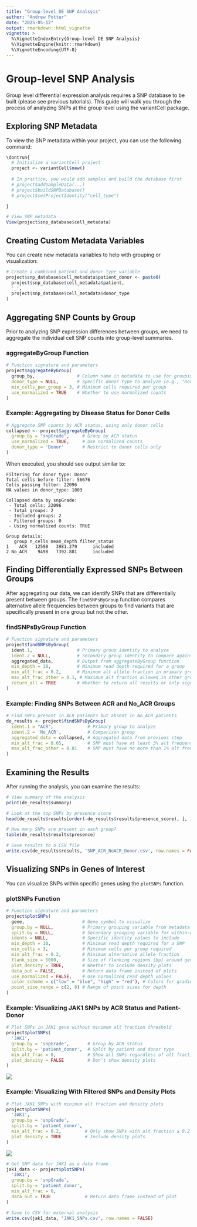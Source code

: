 ```yaml
---
title: "Group-level DE SNP Analsyis"
author: "Andrew Potter"
date: "2025-05-12"
output: rmarkdown::html_vignette
vignette: >
  %\VignetteIndexEntry{Group-level DE SNP Analysis}
  %\VignetteEngine{knitr::rmarkdown}
  %\VignetteEncoding{UTF-8}
---
```


# Group-level SNP Analysis

Group level differential expression analysis requires a SNP database to be built (please see previous tutorials). This guide will walk you through the process of analyzing SNPs at the group level using the variantCell package.

## Exploring SNP Metadata

To view the SNP metadata within your project, you can use the following command:

```r
\dontrun{
  # Initialize a variantCell project
  project <- variantCell$new()
  
  # In practice, you would add samples and build the database first
  # project$addSampleData(...)
  # project$buildSNPDatabase()
  # project$setProjectIdentity("cell_type")

}
```


```r

# View SNP metadata
View(project$snp_database$cell_metadata)
```

## Creating Custom Metadata Variables

You can create new metadata variables to help with grouping or visualization:

```r
# Create a combined patient and donor type variable
project$snp_database$cell_metadata$patient_donor <- paste0(
  project$snp_database$cell_metadata$patient, 
  '_', 
  project$snp_database$cell_metadata$donor_type
)
```

## Aggregating SNP Counts by Group

Prior to analyzing SNP expression differences between groups, we need to aggregate the individual cell SNP counts into group-level summaries.

### aggregateByGroup Function

```r
# Function signature and parameters
project$aggregateByGroup(
  group_by,                # Column name in metadata to use for grouping cells
  donor_type = NULL,       # Specific donor type to analyze (e.g., "Donor" or "Recipient")
  min_cells_per_group = 3, # Minimum cells required per group
  use_normalized = TRUE    # Whether to use normalized counts
)
```

### Example: Aggregating by Disease Status for Donor Cells

```r
# Aggregate SNP counts by ACR status, using only donor cells
collapsed <- project$aggregateByGroup(
  group_by = "snpGrade",     # Group by ACR status
  use_normalized = TRUE,     # Use normalized counts
  donor_type = 'Donor'       # Restrict to donor cells only
)
```

When executed, you should see output similar to:

```         
Filtering for donor type: Donor
Total cells before filter: 56676
Cells passing filter: 22096
NA values in donor_type: 1003

Collapsed data by snpGrade:
 - Total cells: 22096
 - Total groups: 2
 - Included groups: 2
 - Filtered groups: 0
 - Using normalized counts: TRUE

Group details:
   group n_cells mean_depth filter_status
1    ACR   12598   3981.279      included
2 No_ACR    9498   7392.881      included
```

## Finding Differentially Expressed SNPs Between Groups

After aggregating our data, we can identify SNPs that are differentially present between groups. The `findSNPsByGroup` function compares alternative allele frequencies between groups to find variants that are specifically present in one group but not the other.

### findSNPsByGroup Function

```r
# Function signature and parameters
project$findSNPsByGroup(
  ident.1,                 # Primary group identity to analyze
  ident.2 = NULL,          # Secondary group identity to compare against (NULL = all others)
  aggregated_data,         # Output from aggregateByGroup function
  min_depth = 10,          # Minimum read depth required for a group
  min_alt_frac = 0.2,      # Minimum alt allele fraction in primary group
  max_alt_frac_other = 0.1, # Maximum alt fraction allowed in other group
  return_all = TRUE        # Whether to return all results or only significant ones
)
```

### Example: Finding SNPs Between ACR and No_ACR Groups

```r
# Find SNPs present in ACR patients but absent in No_ACR patients
de_results <- project$findSNPsByGroup(
  ident.1 = "ACR",             # Primary group to analyze
  ident.2 = 'No_ACR',          # Comparison group
  aggregated_data = collapsed, # Aggregated data from previous step
  min_alt_frac = 0.05,         # SNP must have at least 5% alt frequency in ACR
  max_alt_frac_other = 0.01    # SNP must have no more than 1% alt frequency in No_ACR
)
```

## Examining the Results

After running the analysis, you can examine the results:

```r
# View summary of the analysis
print(de_results$summary)

# Look at the top SNPs by presence score
head(de_results$results[order(-de_results$results$presence_score), ], 10)

# How many SNPs are present in each group?
table(de_results$results$presence)

# Save results to a CSV file
write.csv(de_results$results, 'SNP_ACR_NoACR_Donor.csv', row.names = FALSE)
```

## Visualizing SNPs in Genes of Interest

You can visualize SNPs within specific genes using the `plotSNPs` function.

### plotSNPs Function

```r
# Function signature and parameters
project$plotSNPs(
  gene,                      # Gene symbol to visualize
  group.by = NULL,           # Primary grouping variable from metadata
  split.by = NULL,           # Secondary grouping variable for within-group comparisons
  idents = NULL,             # Specific identity values to include
  min_depth = 10,            # Minimum read depth required for a SNP
  min_cells = 3,             # Minimum cells per group required
  min_alt_frac = 0.2,        # Minimum alternative allele fraction
  flank_size = 5000,         # Size of flanking regions (bp) around gene
  plot_density = TRUE,       # Whether to include density plots
  data_out = FALSE,          # Return data frame instead of plots
  use_normalized = FALSE,    # Use normalized read depth values
  color_scheme = c("low" = "blue", "high" = "red"), # Colors for gradient
  point_size_range = c(2, 8) # Range of point sizes for depth
)
```

### Example: Visualizing JAK1 SNPs by ACR Status and Patient-Donor

```r
# Plot SNPs in JAK1 gene without minimum alt fraction threshold
project$plotSNPs(
  'JAK1',
  group.by = 'snpGrade',       # Group by ACR status
  split.by = 'patient_donor',  # Split by patient and donor type
  min_alt_frac = 0,            # Show all SNPs regardless of alt fraction
  plot_density = FALSE         # Don't show density plots
)
```

![](figs/SNP_plot_JAK1.png)

### Example: Visualizing With Filtered SNPs and Density Plots

```r
# Plot JAK1 SNPs with minimum alt fraction and density plots
project$plotSNPs(
  'JAK1',
  group.by = 'snpGrade',
  split.by = 'patient_donor',
  min_alt_frac = 0.2,         # Only show SNPs with alt fraction ≥ 0.2
  plot_density = TRUE         # Include density plots
)
```

![](figs/SNP_plot_JAK1_density.png)

```r
# Get SNP data for JAK1 as a data frame
jak1_data <- project$plotSNPs(
  'JAK1',
  group.by = 'snpGrade',
  split.by = 'patient_donor',
  min_alt_frac = 0,
  data_out = TRUE             # Return data frame instead of plot
)

# Save to CSV for external analysis
write.csv(jak1_data, "JAK1_SNPs.csv", row.names = FALSE)
```
